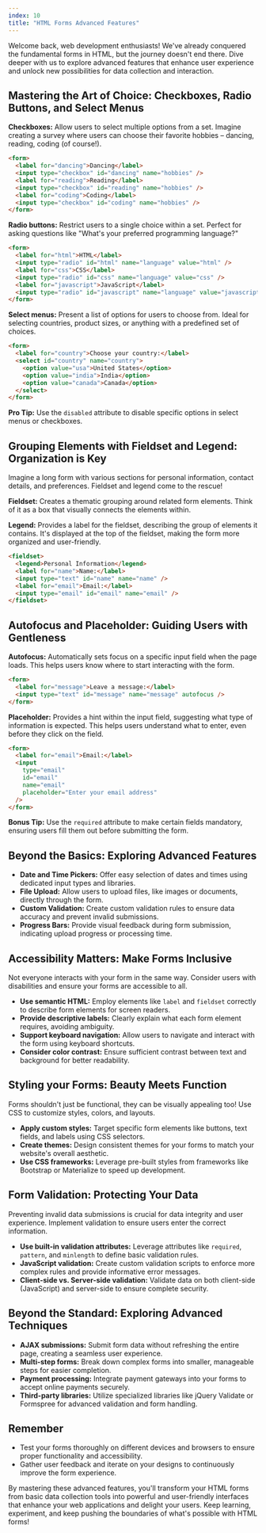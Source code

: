 ```yaml
---
index: 10
title: "HTML Forms Advanced Features"
---
```


Welcome back, web development enthusiasts! We've already conquered the fundamental forms in HTML, but the journey doesn't end there. Dive deeper with us to explore advanced features that enhance user experience and unlock new possibilities for data collection and interaction.

## Mastering the Art of Choice: Checkboxes, Radio Buttons, and Select Menus

**Checkboxes:** Allow users to select multiple options from a set. Imagine creating a survey where users can choose their favorite hobbies – dancing, reading, coding (of course!).

```html
<form>
  <label for="dancing">Dancing</label>
  <input type="checkbox" id="dancing" name="hobbies" />
  <label for="reading">Reading</label>
  <input type="checkbox" id="reading" name="hobbies" />
  <label for="coding">Coding</label>
  <input type="checkbox" id="coding" name="hobbies" />
</form>
```

**Radio buttons:** Restrict users to a single choice within a set. Perfect for asking questions like "What's your preferred programming language?"

```html
<form>
  <label for="html">HTML</label>
  <input type="radio" id="html" name="language" value="html" />
  <label for="css">CSS</label>
  <input type="radio" id="css" name="language" value="css" />
  <label for="javascript">JavaScript</label>
  <input type="radio" id="javascript" name="language" value="javascript" />
</form>
```

**Select menus:** Present a list of options for users to choose from. Ideal for selecting countries, product sizes, or anything with a predefined set of choices.

```html
<form>
  <label for="country">Choose your country:</label>
  <select id="country" name="country">
    <option value="usa">United States</option>
    <option value="india">India</option>
    <option value="canada">Canada</option>
  </select>
</form>
```

**Pro Tip:** Use the `disabled` attribute to disable specific options in select menus or checkboxes.

## Grouping Elements with Fieldset and Legend: Organization is Key

Imagine a long form with various sections for personal information, contact details, and preferences. Fieldset and legend come to the rescue!

**Fieldset:** Creates a thematic grouping around related form elements. Think of it as a box that visually connects the elements within.

**Legend:** Provides a label for the fieldset, describing the group of elements it contains. It's displayed at the top of the fieldset, making the form more organized and user-friendly.

```html
<fieldset>
  <legend>Personal Information</legend>
  <label for="name">Name:</label>
  <input type="text" id="name" name="name" />
  <label for="email">Email:</label>
  <input type="email" id="email" name="email" />
</fieldset>
```

## Autofocus and Placeholder: Guiding Users with Gentleness

**Autofocus:** Automatically sets focus on a specific input field when the page loads. This helps users know where to start interacting with the form.

```html
<form>
  <label for="message">Leave a message:</label>
  <input type="text" id="message" name="message" autofocus />
</form>
```

**Placeholder:** Provides a hint within the input field, suggesting what type of information is expected. This helps users understand what to enter, even before they click on the field.

```html
<form>
  <label for="email">Email:</label>
  <input
    type="email"
    id="email"
    name="email"
    placeholder="Enter your email address"
  />
</form>
```

**Bonus Tip:** Use the `required` attribute to make certain fields mandatory, ensuring users fill them out before submitting the form.

## Beyond the Basics: Exploring Advanced Features

- **Date and Time Pickers:** Offer easy selection of dates and times using dedicated input types and libraries.
- **File Upload:** Allow users to upload files, like images or documents, directly through the form.
- **Custom Validation:** Create custom validation rules to ensure data accuracy and prevent invalid submissions.
- **Progress Bars:** Provide visual feedback during form submission, indicating upload progress or processing time.

## Accessibility Matters: Make Forms Inclusive

Not everyone interacts with your form in the same way. Consider users with disabilities and ensure your forms are accessible to all.

- **Use semantic HTML:** Employ elements like `label` and `fieldset` correctly to describe form elements for screen readers.
- **Provide descriptive labels:** Clearly explain what each form element requires, avoiding ambiguity.
- **Support keyboard navigation:** Allow users to navigate and interact with the form using keyboard shortcuts.
- **Consider color contrast:** Ensure sufficient contrast between text and background for better readability.

## Styling your Forms: Beauty Meets Function

Forms shouldn't just be functional, they can be visually appealing too! Use CSS to customize styles, colors, and layouts.

- **Apply custom styles:** Target specific form elements like buttons, text fields, and labels using CSS selectors.
- **Create themes:** Design consistent themes for your forms to match your website's overall aesthetic.
- **Use CSS frameworks:** Leverage pre-built styles from frameworks like Bootstrap or Materialize to speed up development.

## Form Validation: Protecting Your Data

Preventing invalid data submissions is crucial for data integrity and user experience. Implement validation to ensure users enter the correct information.

- **Use built-in validation attributes:** Leverage attributes like `required`, `pattern`, and `minlength` to define basic validation rules.
- **JavaScript validation:** Create custom validation scripts to enforce more complex rules and provide informative error messages.
- **Client-side vs. Server-side validation:** Validate data on both client-side (JavaScript) and server-side to ensure complete security.

## Beyond the Standard: Exploring Advanced Techniques

- **AJAX submissions:** Submit form data without refreshing the entire page, creating a seamless user experience.
- **Multi-step forms:** Break down complex forms into smaller, manageable steps for easier completion.
- **Payment processing:** Integrate payment gateways into your forms to accept online payments securely.
- **Third-party libraries:** Utilize specialized libraries like jQuery Validate or Formspree for advanced validation and form handling.

## Remember

- Test your forms thoroughly on different devices and browsers to ensure proper functionality and accessibility.
- Gather user feedback and iterate on your designs to continuously improve the form experience.

By mastering these advanced features, you'll transform your HTML forms from basic data collection tools into powerful and user-friendly interfaces that enhance your web applications and delight your users. Keep learning, experiment, and keep pushing the boundaries of what's possible with HTML forms!
